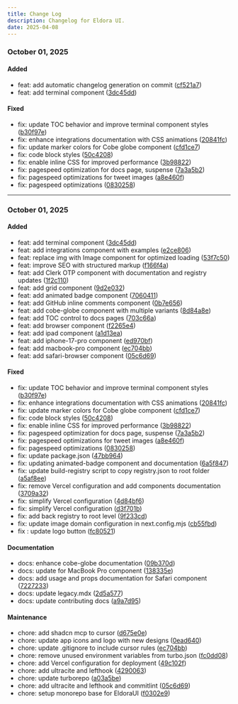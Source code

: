 ```yaml
---
title: Change Log
description: Changelog for Eldora UI.
date: 2025-04-08
---
```


### October 01, 2025

#### Added
- feat: add automatic changelog generation on commit ([cf521a7](https://github.com/eldoraui/ui/commit/cf521a7))
- feat: add terminal component ([3dc45dd](https://github.com/eldoraui/ui/commit/3dc45dd))

#### Fixed
- fix: update TOC behavior and improve terminal component styles ([b30f97e](https://github.com/eldoraui/ui/commit/b30f97e))
- fix: enhance integrations documentation with CSS animations ([20841fc](https://github.com/eldoraui/ui/commit/20841fc))
- fix: update marker colors for Cobe globe component ([cfd1ce7](https://github.com/eldoraui/ui/commit/cfd1ce7))
- fix: code block styles ([50c4208](https://github.com/eldoraui/ui/commit/50c4208))
- fix: enable inline CSS for improved performance ([3b98822](https://github.com/eldoraui/ui/commit/3b98822))
- fix: pagespeed optimization for docs page, suspense ([7a3a5b2](https://github.com/eldoraui/ui/commit/7a3a5b2))
- fix: pagespeed optimizations for tweet images ([a8e460f](https://github.com/eldoraui/ui/commit/a8e460f))
- fix: pagespeed optimizations ([0830258](https://github.com/eldoraui/ui/commit/0830258))


---

### October 01, 2025

#### Added
- feat: add terminal component ([3dc45dd](https://github.com/eldoraui/ui/commit/3dc45dd))
- feat: add integrations component with examples ([e2ce806](https://github.com/eldoraui/ui/commit/e2ce806))
- feat: replace img with Image component for optimized loading ([53f7c50](https://github.com/eldoraui/ui/commit/53f7c50))
- feat: improve SEO with structured markup ([f166f4a](https://github.com/eldoraui/ui/commit/f166f4a))
- feat: add Clerk OTP component with documentation and registry updates ([1f2c110](https://github.com/eldoraui/ui/commit/1f2c110))
- feat: add grid component ([9d2e032](https://github.com/eldoraui/ui/commit/9d2e032))
- feat: add animated badge component ([7060411](https://github.com/eldoraui/ui/commit/7060411))
- feat: add GitHub inline comments component ([0b7e656](https://github.com/eldoraui/ui/commit/0b7e656))
- feat: add cobe-globe component with multiple variants ([8d84a8e](https://github.com/eldoraui/ui/commit/8d84a8e))
- feat: add TOC control to docs pages ([703c66a](https://github.com/eldoraui/ui/commit/703c66a))
- feat: add browser component ([f2265e4](https://github.com/eldoraui/ui/commit/f2265e4))
- feat: add ipad component ([a1d13ea](https://github.com/eldoraui/ui/commit/a1d13ea))
- feat: add iphone-17-pro component ([ed970bf](https://github.com/eldoraui/ui/commit/ed970bf))
- feat: add macbook-pro component ([ec704bb](https://github.com/eldoraui/ui/commit/ec704bb))
- feat: add safari-browser component ([05c6d69](https://github.com/eldoraui/ui/commit/05c6d69))

#### Fixed
- fix: update TOC behavior and improve terminal component styles ([b30f97e](https://github.com/eldoraui/ui/commit/b30f97e))
- fix: enhance integrations documentation with CSS animations ([20841fc](https://github.com/eldoraui/ui/commit/20841fc))
- fix: update marker colors for Cobe globe component ([cfd1ce7](https://github.com/eldoraui/ui/commit/cfd1ce7))
- fix: code block styles ([50c4208](https://github.com/eldoraui/ui/commit/50c4208))
- fix: enable inline CSS for improved performance ([3b98822](https://github.com/eldoraui/ui/commit/3b98822))
- fix: pagespeed optimization for docs page, suspense ([7a3a5b2](https://github.com/eldoraui/ui/commit/7a3a5b2))
- fix: pagespeed optimizations for tweet images ([a8e460f](https://github.com/eldoraui/ui/commit/a8e460f))
- fix: pagespeed optimizations ([0830258](https://github.com/eldoraui/ui/commit/0830258))
- fix: update package.json ([47bb964](https://github.com/eldoraui/ui/commit/47bb964))
- fix: updating animated-badge component and documentation ([6a5f847](https://github.com/eldoraui/ui/commit/6a5f847))
- fix: update build-registry script to copy registry.json to root folder ([a5af8ee](https://github.com/eldoraui/ui/commit/a5af8ee))
- fix: remove Vercel configuration and add components documentation ([3709a32](https://github.com/eldoraui/ui/commit/3709a32))
- fix: simplify Vercel configuration ([4d84bf6](https://github.com/eldoraui/ui/commit/4d84bf6))
- fix: simplify Vercel configuration ([d3f701b](https://github.com/eldoraui/ui/commit/d3f701b))
- fix: add back registry to root level ([9f233cd](https://github.com/eldoraui/ui/commit/9f233cd))
- fix: update image domain configuration in next.config.mjs ([cb55fbd](https://github.com/eldoraui/ui/commit/cb55fbd))
- fix : update logo button ([fc80521](https://github.com/eldoraui/ui/commit/fc80521))

#### Documentation
- docs: enhance cobe-globe documentation ([09b370d](https://github.com/eldoraui/ui/commit/09b370d))
- docs: update for MacBook Pro component ([138335e](https://github.com/eldoraui/ui/commit/138335e))
- docs: add usage and props documentation for Safari component ([7227233](https://github.com/eldoraui/ui/commit/7227233))
- docs: update legacy.mdx ([2d5a577](https://github.com/eldoraui/ui/commit/2d5a577))
- docs: update contributing docs ([a9a7d95](https://github.com/eldoraui/ui/commit/a9a7d95))

#### Maintenance
- chore: add shadcn mcp to cursor ([d675e0e](https://github.com/eldoraui/ui/commit/d675e0e))
- chore: update app icons and logo with new designs ([0ead640](https://github.com/eldoraui/ui/commit/0ead640))
- chore: update .gitignore to include cursor rules ([ec704bb](https://github.com/eldoraui/ui/commit/ec704bb))
- chore: remove unused environment variables from turbo.json ([fc0dd08](https://github.com/eldoraui/ui/commit/fc0dd08))
- chore: add Vercel configuration for deployment ([49c102f](https://github.com/eldoraui/ui/commit/49c102f))
- chore: add ultracite and lefthook ([4290063](https://github.com/eldoraui/ui/commit/4290063))
- chore: update turborepo ([a03a5be](https://github.com/eldoraui/ui/commit/a03a5be))
- chore: add ultracite and lefthook and commitlint ([05c6d69](https://github.com/eldoraui/ui/commit/05c6d69))
- chore: setup monorepo base for EldoraUI ([f0302e9](https://github.com/eldoraui/ui/commit/f0302e9))
